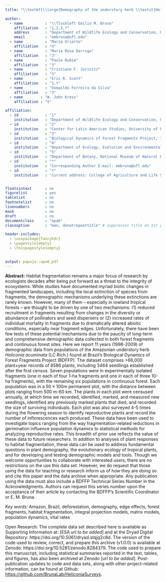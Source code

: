 ```yaml
---
title: "\\textbf{\\large{Demography of the understory herb \\textit{Heliconia acuminata} (Heliconiaceae) in an experimentally fragmented tropical landscape}}"  

author: 
  - name          : "\\flushleft Emilio M. Bruna"
    affiliation   : "1,2,3,*"
    address       : "Department of Wildlife Ecology and Conservation, University of Florida, PO Box 110430, Gainesville, FL 32611-0430, USA"
    email         : "embruna@ufl.edu"
  - name          : "Maria Uriarte"
    affiliation   : "4"
  - name          : "Maria Rosa Darrigo"
    affiliation   : "3"
  - name          : "Paulo Rubim"
    affiliation   : "3"
  - name          : "Cristiane F. Jurinitz"
    affiliation   : "3"
  - name          : "Eric R. Scott"
    affiliation   : "1,†"
  - name          : "Osmaildo Ferreira da Silva"
    affiliation   : "3"
  - name        : "W. John Kress"
    affiliation : "5"

affiliation:
  - id            : "1"
    institution   : "Department of Wildlife Ecology and Conservation, University of Florida, PO Box 110430, Gainesville, FL 32611-0430, USA"
  - id            : "2"
    institution   : "Center for Latin American Studies, University of Florida, PO Box 115530, Gainesville, FL 32611-5530, USA"
  - id            : "3"
    institution   : "Biological Dynamics of Forest Fragments Project, INPA-PDBFF, CP 478, Manaus, AM 69011-970, Brazil"
  - id            : "4"
    institution   : "Department of Ecology, Evolution and Environmental Biology, Columbia University, 1200 Amsterdam Ave., New York, New York 10027, USA"
  - id            : "5"
    institution   : "Department of Botany, National Museum of Natural History, PO Box 37012, Smithsonian Institution, PO Box 37012, Washington DC, USA"
  - id            : "*"
    institution   : "Corresponding Author E-mail: embruna@ufl.edu"
  - id            : "†"
    institution   : "Current address: College of Agriculture and Life Sciences, University of Arizona, Tucson, AZ 85721, USA"


floatsintext      : no
figurelist        : yes
tablelist         : no
footnotelist      : no
linenumbers       : no
mask              : no
draft             : no
documentclass     : "apa6"
classoption       : "man, donotrepeattitle" # suppresses title on 1st page of MS

header-includes:
  - \usepackage{fancyhdr}
  - \pagestyle{empty}
  - \thispagestyle{empty}

  
output: papaja::apa6_pdf
---
```


\raggedright

**Abstract:** Habitat fragmentation remains a major focus of research by ecologists decades after being put forward as a threat to the integrity of ecosystems. While studies have documented myriad biotic changes in fragmented landscapes, including the local extinction of species from fragments, the demographic mechanisms underlying these extinctions are rarely known. However, many of them – especially in lowland tropical forests – are thought to be driven by one of two mechanisms: (1) reduced recruitment in fragments resulting from changes in the diversity or abundance of pollinators and seed dispersers or (2) increased rates of individual mortality in fragments due to dramatically altered abiotic conditions, especially near fragment edges. Unfortunately, there have been few tests of these potential mechanisms due to the paucity of long-term and comprehensive demographic data collected in both forest fragments and continuous forest sites. Here we report 11 years (1998-2009) of demographic data from populations of the Amazonian understory herb _Heliconia acuminata_ (LC Rich.) found at Brazil's Biological Dynamics of Forest Fragments Project (BDFFP). The dataset comprises >66,000 plant$\times$year records of 8586 plants, including 3464 seedlings established after the first census. Seven populations were in experimentally isolated fragments (one in each of four 1-ha fragments and one in each of three 10-ha fragments), with the remaining six populations in continuous forest. Each population was in a $50\times100$m permanent plot, with the distance between plots ranging from 500 m-60 km. The plants in each plot were censused annually, at which time we recorded, identified, marked, and measured new seedlings, identified any previously marked plants that died, and recorded the size of surviving individuals. Each plot was also surveyed 4-5 times during the flowering season to identify reproductive plants and record the number of inflorescences each produced. These data have been used to investigate topics ranging from the way fragmentation-related reductions in germination influence population dynamics to statistical methods for analyzing reproductive rates. This breadth of prior use reflects the value of these data to future researchers. In addition to analyses of plant responses to habitat fragmentation, these data can be used to address fundamental questions in plant demography, the evolutionary ecology of tropical plants, and for developing and testing demographic models and tools. Though we welcome opportunities to collaborate with interested users, there are no restrictions on the use this data set. However, we do request that those using the data for teaching or research inform us of how they are doing so and cite this paper and the data archive when appropriate. Any publication using the data must also include a BDFFP Technical Series Number in the Acknowledgments. Authors can request this series number upon the acceptance of their article by contacting the BDFFP's Scientific Coordinator or E. M. Bruna.

_Key words:_ Amazon, Brazil, deforestation, demography, edge effects, forest fragments, habitat fragmentation, integral projection models, matrix models, population dynamics, vital rates  

Open Research: The complete data set described here is available as Supporting Information at: [ESA _url to be added_] and at the Dryad Digital Repository: https://doi.org/10.5061/dryad.stqjq2c8d. The version of the code used to review, correct, and prepare this archive (v1.0.0) is available at Zenodo: https://doi.org/10.5281/zenodo.8284379. The code used to prepare this manuscript, including statistical summaries reported in the text, tables, and figures, has also been archived at Zenodo [_url to be added_]. Post-publication updates to code and data sets, along with other project-related information, can be found at Github: [https://github.com/BrunaLab/HeliconiaSurveys](https://github.com/BrunaLab/HeliconiaSurveys).  


    